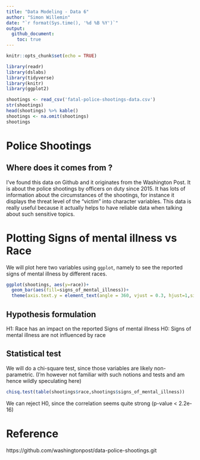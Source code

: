 ```yaml
---
title: "Data Modeling - Data 6"
author: "Simon Willemin"
date: "`r format(Sys.time(), '%d %B %Y')`"
output: 
  github_document:
    toc: true
---
```


```r
knitr::opts_chunk$set(echo = TRUE)
```

```r
library(readr)
library(dslabs)
library(tidyverse)
library(knitr)
library(ggplot2)
```

``` r
shootings <- read_csv('fatal-police-shootings-data.csv')
str(shootings)
head(shootings) %>% kable()
shootings <- na.omit(shootings)
shootings 

```

# Police Shootings
## Where does it comes from ? 

I've found this data on Github and it originates from the Washington Post. It is about the police shootings by officers on duty since 2015. It has lots of information about the circumstances of the shootings, for instance it displays the threat level of the "victim" into character variables. This data is really useful because it actually helps to have reliable data when talking about such sensitive topics. 


# Plotting Signs of mental illness vs Race 

We will plot here two variables using `ggplot`, namely to see the reported signs of mental illness by different races. 

```r
ggplot(shootings, aes(y=race))+
  geom_bar(aes(fill=signs_of_mental_illness))+  
  theme(axis.text.y = element_text(angle = 360, vjust = 0.3, hjust=1,size=6))
```

## Hypothesis formulation 

H1: Race has an impact on the reported Signs of mental illness
H0: Signs of mental illness are not influenced by race

## Statistical test

We will do a chi-square test, since those variables are likely non-parametric. 
(I'm however not familiar with such notions and tests and am hence wildly speculating here)

```r
chisq.test(table(shootings$race,shootings$signs_of_mental_illness))

```

We can reject H0, since the correlation seems quite strong (p-value < 2.2e-16)

# Reference 

https://github.com/washingtonpost/data-police-shootings.git 




